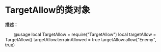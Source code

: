 # TargetAllow的类对象

**描述：**

&emsp;&emsp;@usage
local TargetAllow = require("TargetAllow")
local targetAllow = TargetAllow()
targetAllow.terrainAllowed = true
targetAllow:allow("Enemy", true)